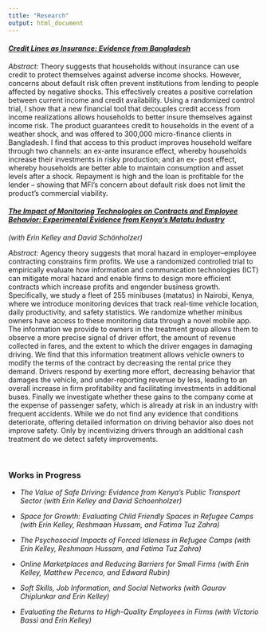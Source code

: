 ```yaml
---
title: "Research"
output: html_document
---
```

<div>

#### <em> [Credit Lines as Insurance: Evidence from Bangladesh](pdfs/JMP_Lane.pdf) </em>

*Abstract:*
Theory suggests that households without insurance can use credit to protect themselves against adverse income shocks. However, concerns about default risk often prevent institutions from lending to people affected by negative shocks. This effectively creates a positive correlation between current income and credit availability. Using a randomized control trial, I show that a new financial tool that decouples credit access from income realizations allows households to better insure themselves against income risk. The product guarantees credit to households in the event of a weather shock, and was offered to 300,000 micro-finance clients in Bangladesh. I find that access to this product improves household welfare through two channels: an ex-ante insurance effect, whereby households increase their investments in risky production; and an ex- post effect, whereby households are better able to maintain consumption and asset levels after a shock. Repayment is high and the loan is profitable for the lender – showing that MFI’s concern about default risk does not limit the product’s commercial viability.
<br/>

#### <em> [The Impact of Monitoring Technologies on Contracts and Employee Behavior: Experimental Evidence from Kenya’s Matatu Industry](pdfs/JMP_Kelley.pdf) </em>
*(with Erin Kelley and David Sch&ouml;nholzer)*

*Abstract:*
Agency theory suggests that moral hazard in employer–employee contracting constrains firm profits. We use a randomized controlled trial to empirically evaluate how information and communication technologies (ICT) can mitigate moral hazard and enable firms to design more efficient contracts which increase profits and engender business growth. Specifically, we study a fleet of 255 minibuses (matatus) in Nairobi, Kenya, where we introduce monitoring devices that track real-time vehicle location, daily productivity, and safety statistics. We randomize whether minibus owners have access to these monitoring data through a novel mobile app. The information we provide to owners in the treatment group allows them to observe a more precise signal of driver effort, the amount of revenue collected in fares, and the extent to which the driver engages in damaging driving. We find that this information treatment allows vehicle owners to modify the terms of the contract by decreasing the rental price they demand. Drivers respond by exerting more effort, decreasing behavior that damages the vehicle, and under-reporting revenue by less, leading to an overall increase in firm profitability and facilitating investments in additional buses. Finally we investigate whether these gains to the company come at the expense of passenger safety, which is already at risk in an industry with frequent accidents. While we do not find any evidence that conditions deteriorate, offering detailed information on driving behavior also does not improve safety. Only by incentivizing drivers through an additional cash treatment do we detect safety improvements.

<br/>

### Works in Progress

+ *The Value of Safe Driving: Evidence from Kenya's Public Transport Sector (with Erin Kelley and David Schoenholzer)*

+ *Space for Growth: Evaluating Child Friendly Spaces in Refugee Camps (with Erin Kelley, Reshmaan Hussam, and Fatima Tuz Zahra)*

+ *The Psychosocial Impacts of Forced Idleness in Refugee Camps (with Erin Kelley, Reshmaan Hussam, and Fatima Tuz Zahra)*   

+ *Online Marketplaces and Reducing Barriers for Small Firms (with Erin Kelley, Matthew Pecenco, and Edward Rubin)* 

+ *Soft Skills, Job Information, and Social Networks (with Gaurav Chiplunkar and Erin Kelley)*

+ *Evaluating the Returns to High-Quality Employees in Firms (with Victorio Bassi and Erin Kelley)*

</div>




